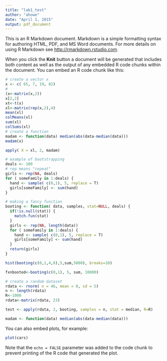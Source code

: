 ```yaml
---
title: "lab1_test"
author: "ahowe"
date: "April 1, 2015"
output: pdf_document
---
```


This is an R Markdown document. Markdown is a simple formatting syntax for authoring HTML, PDF, and MS Word documents. For more details on using R Markdown see <http://rmarkdown.rstudio.com>.

When you click the **Knit** button a document will be generated that includes both content as well as the output of any embedded R code chunks within the document. You can embed an R code chunk like this:

```r
# create a vector x
x <- c( 65, 7, 19, 82)
#  
(x<-matrix(x,2))
x[2,2]
xt<-t(x)
xl<-matrix(rep(x,2),4)
mean(xl)
colMeans(xl)
sum(xl)
colSums(xl)
# create a function
madam <- function(data) median(abs(data-median(data)))
madam(x)

apply( X = xl, 2, madam)

# example of bootstrapping
deals <- 100
# rep means "repeat"
girls <- rep(NA, deals)
for ( someFamily in 1:deals) {
  hand <- sample( c(0,1), 5, replace = T)
  girls[someFamily] <- sum(hand)
}

# making a fancy function
booting <- function( data, samples, stat=NULL, deals) {
  if(!is.null(stat)) {
    match.fun(stat)
  }
  girls <- rep(NA, length(data))
  for ( someFamily in 1:deals) {
    hand <- sample( c(0,1), 5, replace = T)
    girls[someFamily] <- sum(hand)
  }
  return(girls)
}

hist(booting(c(0,1,4,8),5,sum,5000), breaks=10)

fxnbooted<-booting(c(0,1), 5, sum, 10000)

# create a random dataset
rdata <- rnorm( n = 46, mean = 0, sd = 5)
n <- length(rdata)
R<-1000
rdata<-matrix(rdata, 23)

test <- apply(rdata, 2, booting, samples = n, stat = median, R=R)

madam <- function(data) median(abs(data-median(data)))


```

You can also embed plots, for example:

```r
plot(cars)
```

Note that the `echo = FALSE` parameter was added to the code chunk to prevent printing of the R code that generated the plot.

